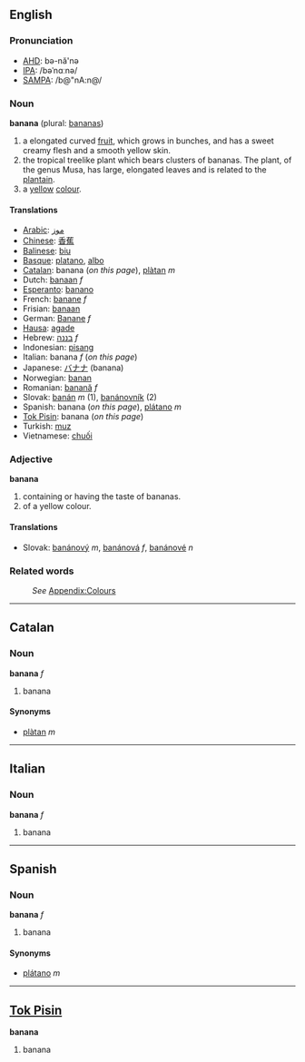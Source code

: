 ==English==
===Pronunciation===
*[[w:AHD|AHD]]: bə-nă'nə
*[[w:IPA|IPA]]: /bəˈnɑːnə/
*[[w:SAMPA|SAMPA]]: /b@"nA:n@/

===Noun===
'''banana''' (plural: [[bananas]])

#a elongated curved [[fruit]], which grows in bunches, and has a sweet creamy flesh and a smooth yellow skin.
#the tropical treelike plant which bears clusters of bananas. The plant, of the genus Musa, has large, elongated leaves and is related to the [[plantain]].
#a [[yellow]] [[color|colour]].

====Translations====
*[[Arabic]]: [[موز]]
*[[Chinese]]: [[香蕉]]
*[[Balinese]]: [[biu]]
*[[Basque]]: [[platano]], [[albo]]
*[[Catalan]]: banana (''on this page''), [[plàtan]] ''m''
*Dutch: [[banaan]] ''f''
*[[Esperanto]]: [[banano]]
*French: [[banane]] ''f''
*Frisian: [[banaan]]
*German: [[Banane]] ''f''
*[[Hausa]]: [[agade]]
*Hebrew: [[בננה]] ''f''
*Indonesian: [[pisang]]
*Italian: banana ''f'' (''on this page'')
*Japanese: [[バナナ]] (banana)
*Norwegian: [[banan]]
*Romanian: [[banană]] ''f''
*Slovak: [[banán]] ''m'' (1), [[banánovník]] (2)
*Spanish: banana (''on this page''), [[plátano]] ''m''
*[[Tok Pisin]]: banana (''on this page'')
*Turkish: [[muz]]
*Vietnamese: [[chuối]]

===Adjective===
'''banana'''

#containing or having the taste of bananas.
#of a yellow colour.

==== Translations ====
*Slovak: [[banánový]] ''m'', [[banánová]] ''f'', [[banánové]] ''n''

===Related words===
:''See'' [[Wiktionary_Appendix:Colours|Appendix:Colours]]

----
==Catalan==
===Noun===
'''banana''' ''f''

# banana

====Synonyms====
*[[plàtan]] ''m''

----
==Italian==
===Noun===
'''banana''' ''f''

# banana

----
==Spanish==
===Noun===
'''banana''' ''f''

# banana

====Synonyms====
*[[plátano]] ''m''

----
==[[Tok Pisin]]==
'''banana'''
# banana